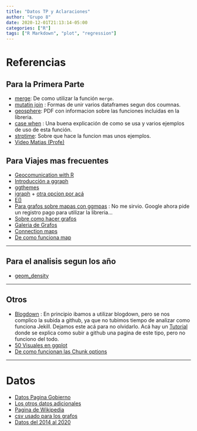 ```yaml
---
title: "Datos TP y Aclaraciones"
author: "Grupo 8"
date: 2020-12-01T21:13:14-05:00
categories: ["R"]
tags: ["R Markdown", "plot", "regression"]
---
```


<style type="text/css">
.title {
  display: none;
}

#getting-started img {
  margin-right: 10px;
}

</style>


# Referencias

## Para la Primera Parte

* [merge](https://r-coder.com/funcion-merge-r/): De como utilizar la función `merge`.
* [mutatin join](https://dplyr.tidyverse.org/reference/mutate-joins.html) : Formas de unir varios dataframes segun dos coumnas.
* [geosphere](https://cran.r-project.org/web/packages/geosphere/geosphere.pdf): 
PDF con informacion sobre las funciones incluidas en la libreria.
* [case when](https://www.sharpsightlabs.com/blog/case-when-r/) : Una buena explicación de como se usa y varios ejemplos de uso de esta función.
* [strptime](https://statisticsglobe.com/strptime-strftime-r-example): Sobre que hace la funcion mas unos ejemplos.
* [Video Matias (Profe)](https://www.youtube.com/watch?v=TeYHHR4wNPI)

## Para Viajes mas frecuentes

* [Geocomunication with R](https://geocompr.robinlovelace.net/index.html)
* [Introducción a ggraph](https://www.data-imaginist.com/2017/ggraph-introduction-layouts/)
* [ggthemes](https://yutannihilation.github.io/allYourFigureAreBelongToUs/ggthemes/)
* [igraph](https://igraph.org/r/) + [otra opcion por acá](https://rstudio-pubs-static.s3.amazonaws.com/74248_3bd99f966ed94a91b36d39d8f21e3dc3.html)
* [E()](https://rdrr.io/cran/igraph/man/E.html)
* [Para grafos sobre mapas con ggmpas](https://www.datanalytics.com/2015/05/18/grafos-sobre-mapas/) : No me sirvio. Google ahora pide un registro pago para utilizar la libreria... 
* [Sobre como hacer grafos](https://rpubs.com/Karenrojas/grafos)
* [Galeria de Grafos](https://www.r-graph-gallery.com/248-igraph-plotting-parameters.html)
* [Connection maps](https://www.r-graph-gallery.com/how-to-draw-connecting-routes-on-map-with-r-and-great-circles.html)
* [De como funciona map](https://eriqande.github.io/rep-res-web/lectures/making-maps-with-R.html)

----------

## Para el analisis segun los año
* [geom_density](http://www.sthda.com/english/wiki/ggplot2-density-plot-quick-start-guide-r-software-and-data-visualization)

----------

## Otros
* [Blogdown](https://bookdown.org/yihui/blogdown/) : En principio ibamos a utilizar 
blogdown, pero se nos complico la subida a github, ya que no tubimos tiempo de analizar como funciona Jekill. Dejamos este acá para no olvidarlo.  Acá  hay un [Tutorial](https://www.caitlincasar.com/post/blogdown/) donde se explica como subir a github una pagina de este tipo, pero no funciono del todo.
* [50 Visuales en ggplot](http://r-statistics.co/Top50-Ggplot2-Visualizations-MasterList-R-Code.html)
* [De como funcionan las Chunk options](https://yihui.org/knitr/options/)

----------

# Datos 
* [Datos Pagina Gobierno](./202109-informe-misisterio.csv)
* [Los otros datos adicionales](./sna_abril_2021_fixed_encoding.csv)
* [Pagina de Wikipedia](https://en.wikipedia.org/wiki/List_of_airports_in_Argentina)
* [csv usado para los grafos](./csv/vuelos_2021.csv)
* [Datos del 2014 al 2020](https://drive.google.com/file/d/1Ggj_c25Cvv5ZOdofC6P2BKuKz2DTL33W/view?usp=sharing)
